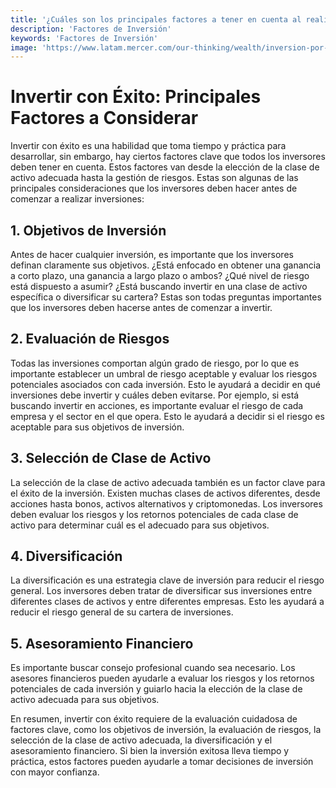 ```yaml
---
title: '¿Cuáles son los principales factores a tener en cuenta al realizar una inversión?'
description: 'Factores de Inversión'
keywords: 'Factores de Inversión'
image: 'https://www.latam.mercer.com/our-thinking/wealth/inversion-por-factores/_jcr_content/root/articleblock1/image.coreimg.jpeg/1519905666411/as-2018-factor-investing-banner.jpeg'
---
```


 

# Invertir con Éxito: Principales Factores a Considerar 

Invertir con éxito es una habilidad que toma tiempo y práctica para desarrollar, sin embargo, hay ciertos factores clave que todos los inversores deben tener en cuenta. Estos factores van desde la elección de la clase de activo adecuada hasta la gestión de riesgos. Estas son algunas de las principales consideraciones que los inversores deben hacer antes de comenzar a realizar inversiones: 

## 1. Objetivos de Inversión

Antes de hacer cualquier inversión, es importante que los inversores definan claramente sus objetivos. ¿Está enfocado en obtener una ganancia a corto plazo, una ganancia a largo plazo o ambos? ¿Qué nivel de riesgo está dispuesto a asumir? ¿Está buscando invertir en una clase de activo específica o diversificar su cartera? Estas son todas preguntas importantes que los inversores deben hacerse antes de comenzar a invertir. 

<ImageAdd source="https://i0.wp.com/qpwebsite.s3.amazonaws.com/uploads/2021/03/17398193w.jpg?fit=800%2C588&ssl=1"/>

## 2. Evaluación de Riesgos

Todas las inversiones comportan algún grado de riesgo, por lo que es importante establecer un umbral de riesgo aceptable y evaluar los riesgos potenciales asociados con cada inversión. Esto le ayudará a decidir en qué inversiones debe invertir y cuáles deben evitarse. Por ejemplo, si está buscando invertir en acciones, es importante evaluar el riesgo de cada empresa y el sector en el que opera. Esto le ayudará a decidir si el riesgo es aceptable para sus objetivos de inversión. 

<ImageAdd source="https://assets.asana.biz/m/49fd78b703f23532/webimage-article-project-planning-risk-matrix-template-2x.jpg"/>

## 3. Selección de Clase de Activo

La selección de la clase de activo adecuada también es un factor clave para el éxito de la inversión. Existen muchas clases de activos diferentes, desde acciones hasta bonos, activos alternativos y criptomonedas. Los inversores deben evaluar los riesgos y los retornos potenciales de cada clase de activo para determinar cuál es el adecuado para sus objetivos.

<ImageAdd source="https://thumbs.dreamstime.com/b/mujeres-j%C3%B3venes-haciendo-ejercicios-de-meditaci%C3%B3n-durante-la-clase-yoga-estilo-vida-activo-concepto-bienestar-196834492.jpg"/>

## 4. Diversificación

La diversificación es una estrategia clave de inversión para reducir el riesgo general. Los inversores deben tratar de diversificar sus inversiones entre diferentes clases de activos y entre diferentes empresas. Esto les ayudará a reducir el riesgo general de su cartera de inversiones. 

<ImageAdd source="https://thumbs.dreamstime.com/b/contrataci%C3%B3n-y-recursos-humanos-diversificaci%C3%B3n-del-trabajo-en-equipo-oportunidades-de-empleo-o-concepto-elecci%C3%B3n-una-persona-196564566.jpg"/>

## 5. Asesoramiento Financiero 

Es importante buscar consejo profesional cuando sea necesario. Los asesores financieros pueden ayudarle a evaluar los riesgos y los retornos potenciales de cada inversión y guiarlo hacia la elección de la clase de activo adecuada para sus objetivos.

<ImageAdd source="https://gsgii.org/wp-content/uploads/2022/03/Distribucion_Toolkit_Fondos_SpainNAB.jpg"/>

En resumen, invertir con éxito requiere de la evaluación cuidadosa de factores clave, como los objetivos de inversión, la evaluación de riesgos, la selección de la clase de activo adecuada, la diversificación y el asesoramiento financiero. Si bien la inversión exitosa lleva tiempo y práctica, estos factores pueden ayudarle a tomar decisiones de inversión con mayor confianza.
